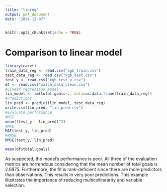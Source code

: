 ```yaml
---
title: "linreg"
output: pdf_document
date: "2024-12-07"
---
```


```r
knitr::opts_chunk$set(echo = TRUE)
```
# Comparison to linear model

```r
library(caret)
train_data_reg <- read.csv("xgb_train.csv")
test_data_reg <- read.csv("xgb_test.csv")
test_y <- read.csv("xgb_test_y.csv")
df <- read.csv("match_data_clean.csv")
#Linear regression model
lin_model <- lm(total.goals~., data=as.data.frame(train_data_reg))
#Predictions
lin_pred <- predict(lin_model, test_data_reg)
write.csv(lin_pred, "lin_pred.csv")
#Evaluate performance
#MSE
mean((test_y - lin_pred)^2) 
#MAE
MAE(test_y, lin_pred) 
#RMSE
RMSE(test_y, lin_pred)

mean(df$total.goals)
```
As suspected, the model's performance is poor. All three of the evaluation 
metrics are horrendous considering that the mean number of total goals is 2.6875.
Furthermore, the fit is rank-deficient since there are more predictors than
observations. This results in very poor predictions.
This example illustrates the importance of reducing multicollinearity and variable
selection.
